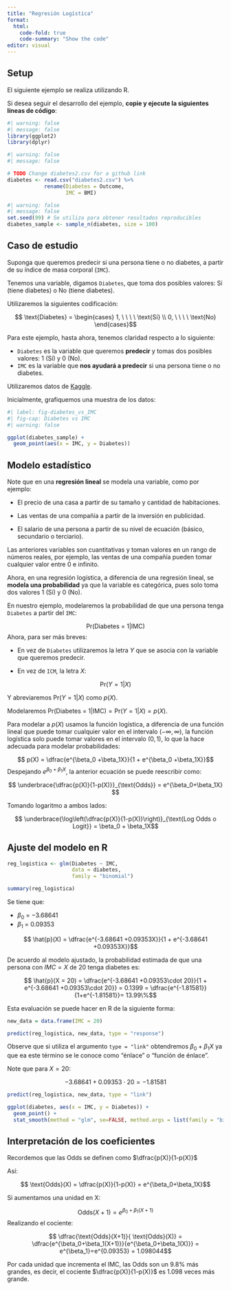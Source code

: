 ```yaml
---
title: "Regresión Logística"
format:
  html:
    code-fold: true
    code-summary: "Show the code"
editor: visual
---
```


## Setup

El siguiente ejemplo se realiza utilizando R.

Si desea seguir el desarrollo del ejemplo, **copie y ejecute la siguientes líneas de código**:

```r
#| warning: false
#| message: false
library(ggplot2)
library(dplyr)
```

```r
#| warning: false
#| message: false

# TODO Change diabetes2.csv for a github link
diabetes <- read.csv("diabetes2.csv") %>%
            rename(Diabetes = Outcome,
                   IMC = BMI)
```

```r
#| warning: false
#| message: false
set.seed(99) # Se utiliza para obtener resultados reproducibles
diabetes_sample <- sample_n(diabetes, size = 100)
```

## Caso de estudio

Suponga que queremos predecir si una persona tiene o no diabetes, a partir de su índice de masa corporal (`IMC`).

Tenemos una variable, digamos `Diabetes`, que toma dos posibles valores: Sí (tiene diabetes) o No (tiene diabetes).

Utilizaremos la siguientes codificación:

$$ \text{Diabetes} = \begin{cases} 
                      1, \ \ \ \ \text{Sí} \\
                      0, \ \ \ \ \text{No}
                      \end{cases}$$

Para este ejemplo, hasta ahora, tenemos claridad respecto a lo siguiente:

-   `Diabetes` es la variable que queremos **predecir** y tomas dos posibles valores: 1 (Sí) y 0 (No).
-   `IMC` es la variable que **nos ayudará a predecir** si una persona tiene o no diabetes.

Utilizaremos datos de [Kaggle](https://www.kaggle.com/datasets/kandij/diabetes-dataset).

Inicialmente, grafiquemos una muestra de los datos:

```r
#| label: fig-diabetes_vs_IMC
#| fig-cap: Diabetes vs IMC
#| warning: false

ggplot(diabetes_sample) +
  geom_point(aes(x = IMC, y = Diabetes))
```

## Modelo estadístico

Note que en una **regresión lineal** se modela una variable, como por ejemplo:

-   El precio de una casa a partir de su tamaño y cantidad de habitaciones.

-   Las ventas de una compañía a partir de la inversión en publicidad.

-   El salario de una persona a partir de su nivel de ecuación (básico, secundario o terciario).

Las anteriores variables son cuantitativas y toman valores en un rango de números reales, por ejemplo, las ventas de una compañía pueden tomar cualquier valor entre 0 e infinito.

Ahora, en una regresión logística, a diferencia de una regresión lineal, se **modela una probabilidad** ya que la variable es categórica, pues solo toma dos valores 1 (Sí) y 0 (No).

En nuestro ejemplo, modelaremos la probabilidad de que una persona tenga `Diabetes` a partir del `IMC`:

$$ \text{Pr(Diabetes = 1|IMC)}$$ Ahora, para ser más breves:

-   En vez de `Diabetes` utilizaremos la letra $Y$ que se asocia con la variable que queremos predecir.

-   En vez de `ICM`, la letra $X$:

$$ \text{Pr}(Y = 1|X) $$

Y abreviaremos $\text{Pr}(Y=1|X)$ como $p(X)$.

Modelaremos $\text{Pr(Diabetes = 1|IMC)} = \text{Pr}(Y = 1|X) = p(X)$.

Para modelar a $p(X)$ usamos la función logística, a diferencia de una función lineal que puede tomar cualquier valor en el intervalo $(-\infty, \infty)$, la función logística solo puede tomar valores en el intervalo $(0, 1)$, lo que la hace adecuada para modelar probabilidades:

$$ p(X) = \dfrac{e^{\beta_0 +\beta_1X}}{1 + e^{\beta_0 +\beta_1X}}$$ Despejando $e^{\beta_0 +\beta_1X}$, la anterior ecuación se puede reescribir como:

$$ \underbrace{\dfrac{p(X)}{1-p(X)}}_{\text{Odds}} = e^{\beta_0+\beta_1X}  $$

Tomando logaritmo a ambos lados:

$$ \underbrace{\log\left(\dfrac{p(X)}{1-p(X)}\right)}_{\text{Log Odds o Logit}} = \beta_0 + \beta_1X$$

## Ajuste del modelo en R

```r
reg_logistica <- glm(Diabetes ~ IMC,
                     data = diabetes,
                     family = "binomial")

summary(reg_logistica)
```

Se tiene que:

-   $\beta_0$ = $-3.68641$
-   $\beta_1$ = $0.09353$

$$ \hat{p}(X) = \dfrac{e^{-3.68641 +0.09353X}}{1 + e^{-3.68641 +0.09353X}}$$

De acuerdo al modelo ajustado, la probabilidad estimada de que una persona con $IMC = X$ de 20 tenga diabetes es:

$$ \hat{p}(X = 20) = \dfrac{e^{-3.68641 +0.09353\cdot 20}}{1 + e^{-3.68641 +0.09353\cdot 20}} = 0.1399  = \dfrac{e^{-1.81581}}{1+e^{-1.81581}}= 13.99\%$$

Esta evaluación se puede hacer en R de la siguiente forma:

```r
new_data = data.frame(IMC = 20)

predict(reg_logistica, new_data, type = "response")
```

Observe que si utiliza el argumento `type = "link"` obtendremos $\beta_0 + \beta_1 X$ ya que ea este término se le conoce como "énlace" o "función de énlace".

Note que para $X = 20$:

$$  -3.68641 +0.09353\cdot 20 = -1.81581$$

```r
predict(reg_logistica, new_data, type = "link")
```

```r
ggplot(diabetes, aes(x = IMC, y = Diabetes)) +
  geom_point() +
  stat_smooth(method = "glm", se=FALSE, method.args = list(family = "binomial"))
```

## Interpretación de los coeficientes

Recordemos que las Odds se definen como $\dfrac{p(X)}{1-p(X)}$

Así:

$$ \text{Odds}(X) = \dfrac{p(X)}{1-p(X)} = e^{\beta_0+\beta_1X}$$

Si aumentamos una unidad en X:

$$ \text{Odds}(X+1) = e^{\beta_0+\beta_1(X+1)}$$ Realizando el cociente:

$$ \dfrac{\text{Odds}(X+1)}{ \text{Odds}(X)} = \dfrac{e^{\beta_0+\beta_1(X+1)}}{e^{\beta_0+\beta_1(X)}} = e^{\beta_1}=e^{0.09353} = 1.098044$$

Por cada unidad que incrementa el IMC, las Odds son un 9.8% más grandes, es decir, el cociente $\dfrac{p(X)}{1-p(X)}$ es 1.098 veces más grande.
